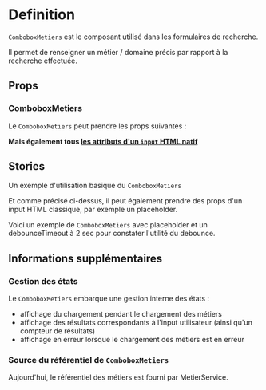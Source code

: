
<Meta of={ComboboxMetiersStories} />


# Definition

`ComboboxMetiers` est le composant utilisé dans les formulaires de recherche.

Il permet de renseigner un métier / domaine précis par rapport à la recherche effectuée.

## Props

### ComboboxMetiers

Le `ComboboxMetiers` peut prendre les props suivantes :

<Controls />

**Mais également tous [les attributs d'un `input` HTML natif](https://developer.mozilla.org/en-US/docs/Web/HTML/Element/input)**

## Stories
Un exemple d'utilisation basique du `ComboboxMetiers`

<Canvas of={ComboboxMetiersStories.exemple}/>

Et comme précisé ci-dessus, il peut également prendre des props d'un input HTML classique, par exemple un placeholder.

Voici un exemple de `ComboboxMetiers` avec placeholder et un debounceTimeout à 2 sec pour constater l'utilité du debounce.

<Canvas of={ComboboxMetiersStories.AvecPlaceholderEtDebounce}/>

## Informations supplémentaires

### Gestion des états
Le `ComboboxMetiers` embarque une gestion interne des états :
- affichage du chargement pendant le chargement des métiers
- affichage des résultats correspondants à l'input utilisateur (ainsi qu'un compteur de résultats)
- affichage en erreur lorsque le chargement des métiers est en erreur

### Source du référentiel de `ComboboxMetiers`
Aujourd'hui, le référentiel des métiers est fourni par MetierService.
